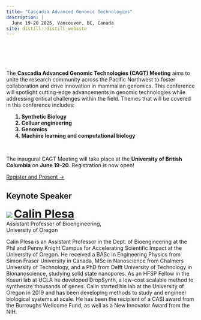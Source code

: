 ```yaml
---
title: "Cascadia Advanced Genomic Technologies"
description: |
  June 19-20 2025, Vancouver, BC, Canada
site: distill::distill_website
---
```


<style type="text/css">

d-article {
  background-image: url("images/DNA_background2.png");
  background-size: cover;
  background-position: center; 
  overflow: auto;
  height: 70vh; /* Full viewport height */
  text-align: center; /* Center the text */
}

</style>

<div class="center-text" style="padding-top: 60px;">

 The **Cascadia Advanced Genomic Technologies (CAGT) Meeting** aims to unite the research community across the Pacific Northwest to foster collaboration and drive innovation in mammalian genomics. This conference will spotlight cutting-edge advancements in genomic technologies while addressing critical challenges within the field. Themes that will be covered in this conference includes:
 
  <strong><ol style="list-style-position: inside;">
      <li>Synthetic Biology</li>
      <li>Celluar engineering</li>
      <li>Genomics</li>
      <li>Machine learning and computational biology</li>
  </ol></strong>
  
<br>

  The inaugural CAGT Meeting will take place at the **University of British Columbia** on **June 19-20**. Registration is now open!
  
  <a href="registration.html" class="register-button">Register and Present →</a>
  
</div>

<div class="center-text">

## Keynote Speaker

<div class="organizer-profile keynote-profile">
  <p class="keynote-profile">
    <img src="images/Calin.png" />
    <a href="https://www.plesalab.org/" target="_blank" style="font-size: 30px; font-weight: bold;">Calin Plesa</a>
    <br>
    Assistant Professor of Bioengineering,
    <br>
    University of Oregon
  </p>
  <p class="keynote-profile">
    Calin Plesa is an Assistant Professor in the Dept. of Bioengineering at the Phil and Penny Knight Campus for Accelerating Scientific Impact at the University of Oregon. He received a BASc in Engineering Physics from Simon Fraser University in Canada, MSc in Nanoscience from Chalmers University of Technology, and a PhD from Delft University of Technology in Bionanoscience, studying solid state nanopores. As an HFSP Fellow in the Kosuri lab at UCLA he developed DropSynth, a low-cost scalable method to synthesize thousands of genes. Calin started his lab at the University of Oregon in 2019 and has been developing methods to study and engineer biological systems at scale. He has been the recipient of a CASI award from the Burroughs Wellcome Fund, as well as a New Innovator Award from the NIH. 
  </div>
</div>

</div>
